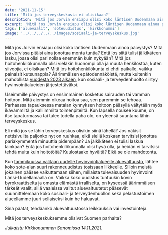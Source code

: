 ```yaml
---
date: '2021-11-15'
title: 'Mitä jos terveyskeskusta ei olisikaan?'
description: 'Mitä jos Jorvin ensiapu olisi koko läntisen Uudenmaan ainoa päivystys? Mitä jos Jorvissa pitäisi aina jonottaa monta tuntia?'
excerpt: 'Mitä jos Jorvin ensiapu olisi koko läntisen Uudenmaan ainoa päivystys? Mitä jos Jorvissa pitäisi aina jonottaa monta tuntia? Entä jos siitä tulisi jälkikäteen lasku, jossa olisi pari nollaa enemmän kuin nykyään?'
tags: ['aluevaalit', 'soteuudistus', 'kirkkonummi']
image: '../../../../../images/sosiaali-ja-terveyskeskus.jpg'
---
```


Mitä jos Jorvin ensiapu olisi koko läntisen Uudenmaan ainoa päivystys? Mitä jos Jorvissa pitäisi aina jonottaa monta tuntia? Entä jos siitä tulisi jälkikäteen lasku, jossa olisi pari nollaa enemmän kuin nykyään? Mitä jos hoitohenkilökunnalla olisi vieläkin huonompi olla ja muuta henkilöstöä, kuten siivoojia, ei olisikaan? Mitä jos hoitohenkilökunta ei ehdi paikalle, vaikka painaisit kutsunappia? Äärimmäisen epätodennäköistä, mutta kuitenkin mahdollista [vuodesta 2023 alkaen](https://soteuudistus.fi/uudistus-lyhyesti-), kun sosiaali- ja terveydenhuolto siirtyy hyvinvointialueiden järjestettäväksi.

Useimmille päivystys on ensimmäinen kosketus sairauden tai vamman hoitoon. Mitä aiemmin oikeaa hoitoa saa, sen paremmin se tehoaa. Parhaassa tapauksessa matalan kynnyksen hoitoon pääsyllä vältytään myös ikävämmiltä ja kalliimmilta toimenpiteiltä. Kun lapsella nousee kuume, on itse tapaturmassa tai tulee todella paha olo, on yleensä suuntana lähin terveyskeskus.

Eli mitä jos se lähin terveyskeskus olisikin siinä lähellä? Jos näkisit nettisivuilta paljonko nyt on ruuhkaa, eikä siellä koskaan tarvitsisi jonottaa pariakymmentä minuuttia pidempään? Ja jälkikäteen ei tulisi laskua lainkaan? Entä jos hoitohenkilökunnalla olisi hyvä olla, ja heidän ei tarvitsisi tehdä muita kuin hoitotöitä? Kuulostaako hyvältä? Eikä se ole mahdotonta.

Kun [tammikuussa valitaan uudelle hyvinvointialueelle aluevaltuusto](https://vaalit.fi/aluevaalit), lähtee koko sote-alan suuri rakenneuudistus tosissaan liikkeelle. Silloin meistä jokainen pääsee vaikuttamaan siihen, millaista tulevaisuuden hyvinvointi Länsi-Uudellamaalla on. Vaikka koko uudistus tuntuukin kovin byrokraattiselta ja omasta elämästä irralliselta, on kyseessä äärimmäisen tärkeät vaalit, sillä vaaleissa valitut aluevaltuutetut pääsevät suunnittelemaan koko sosiaali- ja terveydenhuollon sekä pelastustoimen alueellamme juuri sellaiseksi kuin he haluavat.

Sinä päätät, tehdäänkö aluevaltuustossa leikkauksia vai investointeja.

Mitä jos terveyskeskuksemme olisivat Suomen parhaita?

_Julkaistu Kirkkonummen Sanomissa 14.11.2021._
